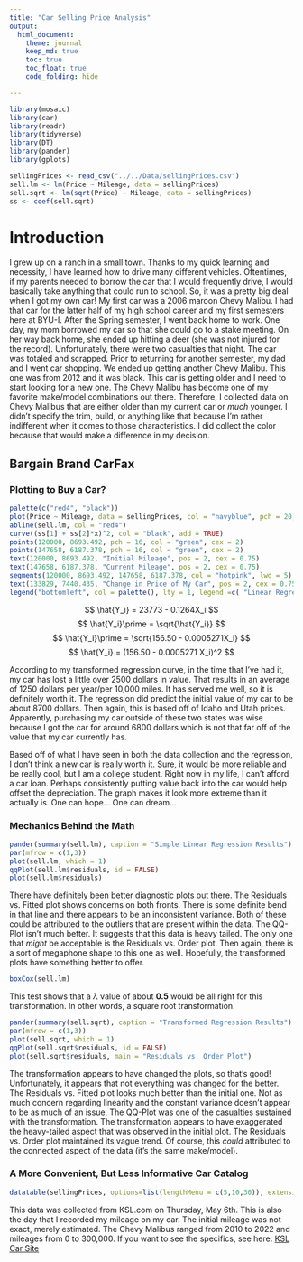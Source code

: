 ```yaml
---
title: "Car Selling Price Analysis"
output: 
  html_document:
    theme: journal
    keep_md: true
    toc: true
    toc_float: true
    code_folding: hide

---
```

```r
library(mosaic)
library(car)
library(readr)
library(tidyverse)
library(DT)
library(pander)
library(gplots)

sellingPrices <- read_csv("../../Data/sellingPrices.csv")
sell.lm <- lm(Price ~ Mileage, data = sellingPrices)
sell.sqrt <- lm(sqrt(Price) ~ Mileage, data = sellingPrices)
ss <- coef(sell.sqrt)
```

# Introduction

I grew up on a ranch in a small town. Thanks to my quick learning and necessity, I have learned how to drive many different vehicles. Oftentimes, if my parents needed to borrow the car that I would frequently drive, I would basically take anything that could run to school. So, it was a pretty big deal when I got my own car! My first car was a 2006 maroon Chevy Malibu. I had that car for the latter half of my high school career and my first semesters here at BYU-I. After the Spring semester, I went back home to work. One day, my mom borrowed my car so that she could go to a stake meeting. On her way back home, she ended up hitting a deer (she was not injured for the record). Unfortunately, there were two casualties that night. The car was totaled and scrapped. Prior to returning for another semester, my dad and I went car shopping. We ended up getting another Chevy Malibu. This one was from 2012 and it was black. This car is getting older and I need to start looking for a new one. The Chevy Malibu has become one of my favorite make/model combinations out there. Therefore, I collected data on Chevy Malibus that are either older than my current car or *much* younger. I didn't specify the trim, build, or anything like that because I'm rather indifferent when it comes to those characteristics. I did collect the color because that would make a difference in my decision. 




## Bargain Brand CarFax {.tabset .tabset-pills .tabset-fade}




### Plotting to Buy a Car?

```r
palette(c("red4", "black"))
plot(Price ~ Mileage, data = sellingPrices, col = "navyblue", pch = 20, main = "Price of Chevy Mailbu (2010-2022) According to Mileage", xlab = "Mileage of Car", ylab = "Price of Car")
abline(sell.lm, col = "red4")
curve((ss[1] + ss[2]*x)^2, col = "black", add = TRUE)
points(120000, 8693.492, pch = 16, col = "green", cex = 2)
points(147658, 6187.378, pch = 16, col = "green", cex = 2)
text(120000, 8693.492, "Initial Mileage", pos = 2, cex = 0.75)
text(147658, 6187.378, "Current Mileage", pos = 2, cex = 0.75)
segments(120000, 8693.492, 147658, 6187.378, col = "hotpink", lwd = 5)
text(133829, 7440.435, "Change in Price of My Car", pos = 2, cex = 0.75)
legend("bottomleft", col = palette(), lty = 1, legend =c( "Linear Regression", "Transformed Regression (Square Root)"), bty = "n") 
```



$$
\hat{Y_i} = 23773 - 0.1264X_i
$$
$$
\hat{Y_i}\prime = \sqrt{\hat{Y_i}}
$$
$$
\hat{Y_i}\prime = \sqrt{156.50 - 0.0005271X_i}
$$
$$
\hat{Y_i} = (156.50 - 0.0005271 X_i)^2
$$

According to my transformed regression curve, in the time that I've had it, my car has lost a little over 2500 dollars in value. That results in an average of 1250 dollars per year/per 10,000 miles. It has served me well, so it is definitely worth it. The regression did predict the initial value of my car to be about 8700 dollars. Then again, this is based off of Idaho and Utah prices. Apparently, purchasing my car outside of these two states was wise because I got the car for around 6800 dollars which is not that far off of the value that my car currently has. 


Based off of what I have seen in both the data collection and the regression, I don't think a new car is really worth it. Sure, it would be more reliable and be really cool, but I am a college student. Right now in my life, I can't afford a car loan. Perhaps consistently putting value back into the car would help offset the depreciation. The graph makes it look more extreme than it actually is. One can hope... One can dream...


 

### Mechanics Behind the Math

```r
pander(summary(sell.lm), caption = "Simple Linear Regression Results")
par(mfrow = c(1,3))
plot(sell.lm, which = 1)
qqPlot(sell.lm$residuals, id = FALSE)
plot(sell.lm$residuals)
```

There have definitely been better diagnostic plots out there. The Residuals vs. Fitted plot shows concerns on both fronts. There is some definite bend in that line and there appears to be an inconsistent variance. Both of these could be attributed to the outliers that are present within the data. The QQ-Plot isn't much better. It suggests that this data is heavy tailed. The only one that *might* be acceptable is the Residuals vs. Order plot. Then again, there is a sort of megaphone shape to this one as well. Hopefully, the transformed plots have something better to offer. 

```r
boxCox(sell.lm)
```

This test shows that a $\lambda$ value of about **0.5** would be all right for this transformation. In other words, a square root transformation. 

```r
pander(summary(sell.sqrt), caption = "Transformed Regression Results")
par(mfrow = c(1,3))
plot(sell.sqrt, which = 1)
qqPlot(sell.sqrt$residuals, id = FALSE)
plot(sell.sqrt$residuals, main = "Residuals vs. Order Plot")
```

The transformation appears to have changed the plots, so that's good! Unfortunately, it appears that not everything was changed for the better. The Residuals vs. Fitted plot looks much better than the initial one. Not as much concern regarding linearity and the constant variance doesn't appear to be as much of an issue. The QQ-Plot was one of the casualties sustained with the transformation. The transformation appears to have exaggerated the heavy-tailed aspect that was observed in the initial plot. The Residuals vs. Order plot maintained its vague trend. Of course, this *could* attributed to the connected aspect of the data (it's the same make/model).  


 

### A More Convenient, But Less Informative Car Catalog




```r
datatable(sellingPrices, options=list(lengthMenu = c(5,10,30)), extensions="Responsive")
```

This data was collected from KSL.com on Thursday, May 6th. This is also the day that I recorded my mileage on my car. The initial mileage was not exact, merely estimated. The Chevy Malibus ranged from 2010 to 2022 and mileages from 0 to 300,000. If you want to see the specifics, see here: [KSL Car Site](https://cars.ksl.com/search/make/Chevrolet/model/Malibu/yearFrom/2010/yearTo/2022/mileageFrom/0/mileageTo/300000/newUsed/Used;Certified;New/numberDoors/4)